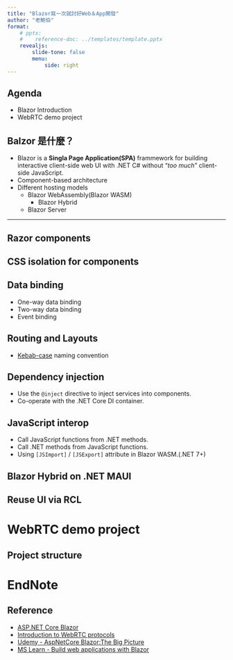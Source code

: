 ```yaml
---
title: "Blazor寫一次就討好Web＆App開發"
author: "老鮑伯"
format:
    # pptx:
    #    reference-doc: ../templates/template.pptx
    revealjs:
        slide-tone: false
        menu:
            side: right
---
```



## Agenda

* Blazor Introduction
* WebRTC demo project

## Balzor 是什麼？

* Blazor is a **Singla Page Application(SPA)** frammework for building interactive client-side web UI with .NET C# without "*too much*" client-side JavaScript.
* Component-based architecture
* Different hosting models
    * Blazor WebAssembly(Blazor WASM)
        * Blazor Hybrid
    * Blazor Server

---

## Razor components

## CSS isolation for components

## Data binding

* One-way data binding
* Two-way data binding
* Event binding

## Routing and Layouts

* [Kebab-case](https://developer.mozilla.org/docs/Glossary/Kebab_case) naming convention

## Dependency injection

* Use the `@inject` directive to inject services into components.
* Co-operate with the .NET Core DI container.

## JavaScript interop

* Call JavaScript functions from .NET methods.
* Call .NET methods from JavaScript functions.
* Using `[JSImport]` / `[JSExport]` attribute in Blazor WASM.(.NET 7+)

## Blazor Hybrid on .NET MAUI

## Reuse UI via RCL

# WebRTC demo project

## Project structure

# EndNote

## Reference

* [ASP.NET Core Blazor](https://dotnet.microsoft.com/apps/aspnet/web-apps/blazor)
* [Introduction to WebRTC protocols](https://developer.mozilla.org/en-US/docs/Web/API/WebRTC_API/Protocols)
* [Udemy - AspNetCore Blazor:The Big Picture](https://www.udemy.com/course/aspnet-core-blazor-the-big-picture/)
* [MS Learn - Build web applications with Blazor](https://learn.microsoft.com/en-us/training/paths/build-web-apps-with-blazor/)